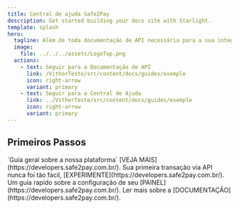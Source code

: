 ```yaml
---
title: Central de ajuda Safe2Pay
description: Get started building your docs site with Starlight.
template: splash
hero:
  tagline: Além de toda documentação de API necessária para a sua integração.<br> Possuimos uma ótima Central de Ajuda para lhe auxíliar desde com primeiro contato com a plataforma e resolver algumas dúvidas.
  image:
    file: ../../../assets/LogoTop.png
  actions:
    - text: Seguir para a Documentação de API
      link: /VithorTeste/src/content/docs/guides/exemple
      icon: right-arrow
      variant: primary
    - text: Seguir para a Central de Ajuda
      link: ../VithorTeste/src/content/docs/guides/exemple
      icon: right-arrow
      variant: primary
---
```



## Primeiros Passos

<CardGrid stagger>
	<Card title="INICIANDO NO SISTEMA" icon="pencil">
		`Guia geral sobre a nossa plataforma` [VEJA MAIS](https://developers.safe2pay.com.br/).
	</Card>
	<Card title="CRIAR TRANSAÇÕES" icon="add-document">
		Sua primeira transação via API nunca foi tão facil, [EXPERIMENTE](https://developers.safe2pay.com.br/).
	</Card>
	<Card title="CONFIGURANDO SEU PAINEL" icon="setting">
		Um guia rapido sobre a configuração de seu [PAINEL](https://developers.safe2pay.com.br/).
	</Card>
	<Card title="DOCUMENTAÇÃO DA API" icon="open-book">
		Ler mais sobre a [DOCUMENTAÇÃO](https://developers.safe2pay.com.br/).
	</Card>
</CardGrid>